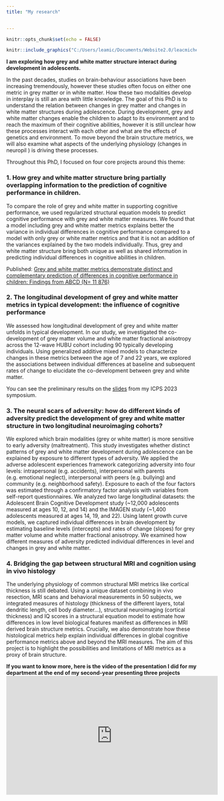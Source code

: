 ```yaml
---
title: "My research"

  
---
```


```r
knitr::opts_chunk$set(echo = FALSE)
```

```r

knitr::include_graphics("C:/Users/leamic/Documents/Website2.0/leacmichel.github.io/talkposter.jpg")

``` 
 
**I am exploring how grey and white matter structure interact during development in adolescents.**

In the past decades, studies on brain-behaviour associations have been increasing tremendously, however these studies often focus on either one metric in grey matter or in white matter. How these two modalities develop in interplay is still an area with little knowledge. The goal of this PhD is to understand the relation between changes in grey matter and changes in white matter structures during adolescence. 
During development, grey and white matter changes enable the children to adapt to its environment and to reach the maximum of their cognitive abilities, however it is still unclear how these processes interact with each other and what are the effects of genetics and environment. To move beyond the brain structure metrics, we will also examine what aspects of the underlying physiology (changes in neuropil ) is driving these processes.  

Throughout this PhD, I focused on four core projects around this theme:  
  
### 1. How grey and white matter structure bring partially overlapping information to the prediction of cognitive performance in children.   

To compare the role of grey and white matter in supporting cognitive performance, we used regularized structural equation models to predict cognitive performance with grey and white matter measures. We found that a model including grey and white matter metrics explains better the variance in individual differences in cognitive performance compared to a model with only grey or white matter metrics and that it is not an addition of the variances explained by the two models individually. Thus, grey and white matter structure bring both unique as well as shared information in predicting individual differences in cognitive abilities in children. 

Published: [Grey and white matter metrics demonstrate distinct and complementary prediction of differences in cognitive performance in children: Findings from ABCD (N= 11 876)](https://www.jneurosci.org/content/jneuro/44/12/e0465232023.full.pdf) 


### 2. The longitudinal development of grey and white matter metrics in typical development: the influence of cognitive performance  
We assessed how longitudinal development of grey and white matter unfolds in typical development. In our study, we investigated the co-development of grey matter volume and white matter fractional anisotropy across the 12-wave HUBU cohort including 90 typically developing individuals. Using generalized additive mixed models to characterize changes in these metrics between the age of 7 and 22 years, we explored the associations between individual differences at baseline and subsequent rates of change to elucidate the co-development between grey and white matter.

You can see the preliminary results on the [slides](https://osf.io/b5ht7) from my ICPS 2023 symposium.


### 3. The neural scars of adversity: how do different kinds of adversity predict the development of grey and white matter structure in two longitudinal neuroimaging cohorts?
We explored which brain modalities (grey or white matter) is more sensitive to early adversity (maltreatment). This study investigates whether distinct patterns of grey and white matter development during adolescence can be explained by exposure to different types of adversity. We applied the adverse adolescent experiences framework categorizing adversity into four levels: intrapersonal (e.g. accidents), interpersonal with parents (e.g. emotional neglect), interpersonal with peers (e.g. bullying) and community (e.g. neighborhood safety). Exposure to each of the four factors was estimated through a confirmatory factor analysis with variables from self-report questionnaires. We analyzed two large longitudinal datasets: the Adolescent Brain Cognitive Development study (~12,000 adolescents measured at ages 10, 12, and 14) and the IMAGEN study (~1,400 adolescents measured at ages 14, 19, and 22). Using latent growth curve models, we captured individual differences in brain development by estimating baseline levels (intercepts) and rates of change (slopes) for grey matter volume and white matter fractional anisotropy. We examined how different measures of adversity predicted individual differences in level and changes in grey and white matter. 


### 4. Bridging the gap between structural MRI and cognition using in vivo histology  
The underlying physiology of common structural MRI metrics like cortical thickness is still debated. Using a unique dataset combining in vivo resection, MRI scans and behavioral measurements in 50 subjects, we integrated measures of histology (thickness of the different layers, total dendritic length, cell body diameter…), structural neuroimaging (cortical thickness) and IQ scores in a structural equation model to estimate how differences in low level biological features manifest as differences in MRI derived brain structure metrics. Crucially, we also demonstrate how these histological metrics help explain individual differences in global cognitive performance metrics above and beyond the MRI measures. The aim of this project is to highlight the possibilities and limitations of MRI metrics as a proxy of brain structure.  





**If you want to know more, here is the video of the presentation I did for my department at the end of my second-year presenting three projects**
<iframe width="560" height="315" src="https://www.youtube.com/embed/loQhqkxR73o?si=QRvQv7FDtwXMBQ6g" title="YouTube video player" frameborder="0" allow="accelerometer; autoplay; clipboard-write; encrypted-media; gyroscope; picture-in-picture; web-share" allowfullscreen></iframe>

